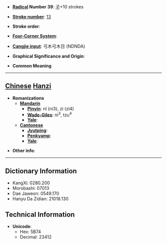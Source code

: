 * '''[[Wiktionary:Chinese radical index| Radical]] Number 39''': [[Wiktionary:Chinese radical index 子|子]]+10 strokes

* '''[[Wiktionary:Chinese total strokes index|Stroke number]]''': [[Wiktionary:Chinese total strokes index 13|13]]

* '''Stroke order''': 

* '''[[Wiktionary:Chinese four corner index|Four-Corner System]]''': 

* '''[[Wiktionary:Chinese Cangjie index|Cangjie input]]''': 弓木弓木日 (NDNDA)

* '''Graphical Significance and Origin''': 

* '''Common Meaning'''

----

== [[Chinese]] [[Hanzi]] ==

* '''Romanizations'''
** '''[[Mandarin]]'''
*** '''[[Pinyin]]''': nǐ (ni3), zì (zi4)
*** '''[[Wade-Giles]]''': ni<sup>3</sup>, tzu<sup>4</sup>
*** '''[[Yale]]''': 
** '''[[Cantonese]]'''
*** '''[[Jyutping]]''':
*** '''[[Penkyamp]]''': 
*** '''[[Yale]]''': 

* '''Other info''': 

----

== Dictionary Information ==

* KangXi: 0280.200
* Morobashi: 07013
* Dae Jaweon: 0549.170
* Hanyu Da Zidian: 21018.130

== Technical Information ==

* '''Unicode''':
** Hex: 5B74
** Decimal: 23412